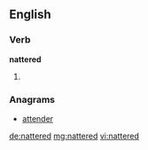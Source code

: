 ==English==

===Verb===
'''nattered'''

# {{past of|natter}}

===Anagrams===
* [[attender#English|attender]]

[[de:nattered]]
[[mg:nattered]]
[[vi:nattered]]